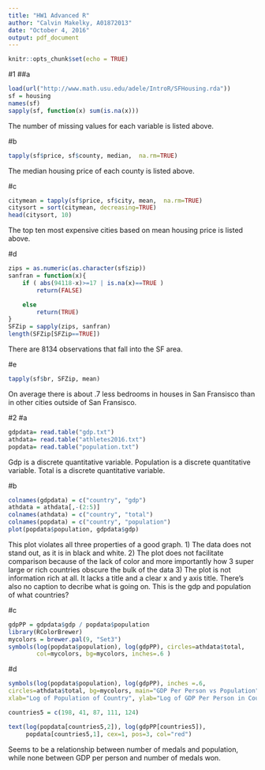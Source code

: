 ---
title: "HW1 Advanced R"
author: "Calvin Makelky, A01872013"
date: "October 4, 2016"
output: pdf_document
---

```{r setup, include=FALSE}
knitr::opts_chunk$set(echo = TRUE)
```

#1
##a
```{r}
load(url("http://www.math.usu.edu/adele/IntroR/SFHousing.rda"))
sf = housing
names(sf)
sapply(sf, function(x) sum(is.na(x)))
```
The number of missing values for each variable is listed above.

#b
```{r}
tapply(sf$price, sf$county, median,  na.rm=TRUE)
```
The median housing price of each county is listed above.

#c
```{r}
citymean = tapply(sf$price, sf$city, mean,  na.rm=TRUE)
citysort = sort(citymean, decreasing=TRUE)
head(citysort, 10)
```
The top ten most expensive cities based on mean housing price is listed above.

#d
```{r}
zips = as.numeric(as.character(sf$zip))
sanfran = function(x){
    if ( abs(94118-x)>=17 | is.na(x)==TRUE )
        return(FALSE)

    else
        return(TRUE)
}
SFZip = sapply(zips, sanfran)
length(SFZip[SFZip==TRUE])
```
There are 8134 observations that fall into the SF area. 

#e
```{r}
tapply(sf$br, SFZip, mean)
```
On average there is about .7 less bedrooms in houses in San Fransisco than in other cities outside of San Fransisco.

#2
#a
```{r}
gdpdata= read.table("gdp.txt")
athdata= read.table("athletes2016.txt")
popdata= read.table("population.txt")
```
Gdp is a discrete quantitative variable.
Population is a discrete quantitative variable.
Total is a discrete quantitative variable.

#b
```{r}
colnames(gdpdata) = c("country", "gdp")
athdata = athdata[,-(2:5)]
colnames(athdata) = c("country", "total")
colnames(popdata) = c("country", "population")
plot(popdata$population, gdpdata$gdp)
```
This plot violates all three properties of a good graph.
1) The data does not stand out, as it is in black and white.
2) The plot does not facilitate comparison because of the lack of color and more importantly how 3 super large or rich countries obscure the bulk of the data
3) The plot is not information rich at all. It lacks a title and a clear x and y axis title. There's also no caption to decribe what is going on. This is the gdp and population of what countries?

#c
```{r}
gdpPP = gdpdata$gdp / popdata$population
library(RColorBrewer) 
mycolors = brewer.pal(9, "Set3")
symbols(log(popdata$population), log(gdpPP), circles=athdata$total, 
        col=mycolors, bg=mycolors, inches=.6 )
```

#d
```{r}
symbols(log(popdata$population), log(gdpPP), inches =.6, 
circles=athdata$total, bg=mycolors, main="GDP Per Person vs Population", 
xlab="Log of Population of Country", ylab="Log of GDP Per Person in Country")

countries5 = c(198, 41, 87, 111, 124)

text(log(popdata[countries5,2]), log(gdpPP[countries5]), 
     popdata[countries5,1], cex=1, pos=3, col="red")

```
Seems to be a relationship between number of medals and population, while none between GDP per person and number of medals won.
